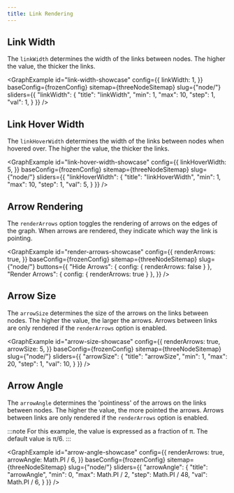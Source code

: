 ```yaml
---
title: Link Rendering
---
```




## Link Width

The `linkWidth` determines the width of the links between nodes. The higher the value, the thicker the links.

<GraphExample id="link-width-showcase" config={{
	linkWidth: 1,
}} baseConfig={frozenConfig} sitemap={threeNodeSitemap} slug={"node/"} sliders={{
	"linkWidth": {
		"title": "linkWidth",
		"min": 1,
		"max": 10,
		"step": 1,
		"val": 1,
	}
}} />


## Link Hover Width

The `linkHoverWidth` determines the width of the links between nodes when hovered over. The higher the value, the thicker the links.

<GraphExample id="link-hover-width-showcase" config={{
	linkHoverWidth: 5,
}} baseConfig={frozenConfig} sitemap={threeNodeSitemap} slug={"node/"} sliders={{
	"linkHoverWidth": {
		"title": "linkHoverWidth",
		"min": 1,
		"max": 10,
		"step": 1,
		"val": 5,
	}
}} />


## Arrow Rendering

The `renderArrows` option toggles the rendering of arrows on the edges of the graph. When arrows are rendered, they indicate which way the link is pointing.

<GraphExample id="render-arrows-showcase" config={{
	renderArrows: true,
}} baseConfig={frozenConfig} sitemap={threeNodeSitemap} slug={"node/"}
	buttons={{
		"Hide Arrows": { config: { renderArrows: false } },
		"Render Arrows": { config: { renderArrows: true } },
	}}
/>


## Arrow Size

The `arrowSize` determines the size of the arrows on the links between nodes. The higher the value, the larger the arrows.
Arrows between links are only rendered if the `renderArrows` option is enabled.

<GraphExample id="arrow-size-showcase" config={{
	renderArrows: true,
	arrowSize: 5,
}} baseConfig={frozenConfig} sitemap={threeNodeSitemap} slug={"node/"} sliders={{
	"arrowSize": {
		"title": "arrowSize",
		"min": 1,
		"max": 20,
		"step": 1,
		"val": 10,
	}
}} />


## Arrow Angle

The `arrowAngle` determines the 'pointiness' of the arrows on the links between nodes. The higher the value, the more pointed the arrows.
Arrows between links are only rendered if the `renderArrows` option is enabled.

:::note
For this example, the value is expressed as a fraction of π.
The default value is π/6.
:::

<GraphExample id="arrow-angle-showcase" config={{
	renderArrows: true,
	arrowAngle: Math.PI / 6,
}} baseConfig={frozenConfig} sitemap={threeNodeSitemap} slug={"node/"} sliders={{
	"arrowAngle": {
		"title": "arrowAngle",
		"min": 0,
		"max": Math.PI / 2,
		"step": Math.PI / 48,
		"val": Math.PI / 6,
	}
}} />
